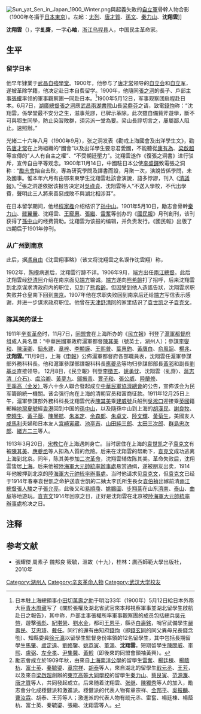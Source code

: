 [[File:Sun_yat_Sen_in_Japan_1900_Winter.png|thumb]]與起義失敗的[[自立軍|自立軍]]骨幹人物合影（1900年冬攝于[[日本|日本]][[东京|東京]]）。左起︰[[尢列|尢列]]、[[唐才質|唐才質]]、[[孫文|孫文]]、[[秦力山|秦力山]]、'''沈翔雲''']]

'''沈翔雲'''（{{bd|1888年||1914年|}}），字'''虬齋'''，一字'''心岫'''，[[浙江|浙江]][[乌程县|乌程县]]人，中国民主革命家。

==生平==
===留学日本===
他早年肄業于[[武昌|武昌]][[自強學堂|自強學堂]]。1900年，他参与了[[唐才常|唐才常]]领导的[[自立会|自立会]]和[[自立军|自立军]]，遂被革除学籍，他决定赴日本自费留学。1900年，他隨同[[張之洞|張之洞]]的長子、戶部主事[[張權|張權]]率领的軍事觀察團一同赴日本。<ref>日本駐上海總領事[[小田切萬壽之助|小田切萬壽之助]]于明治33年（1900年）5月12日給日本外務大臣[[青木周藏|青木周藏]]写了《關於張權及湖北省武官來本邦視察軍事並湖北留學生啟航赴日之報告》，其中称，戶部主事張權所率軍事觀察團的成员包括總兵[[吳元愷|吳元愷]]，遊擊[[張彪|張彪]]、[[紀堪榮|紀堪榮]]、[[劉水金|劉水金]]，都司[[王恩平|王恩平]]，縣丞[[白壽銘|白壽銘]]，哨官武備學生[[嚴壽民|嚴壽民]]、[[艾忠琦|艾忠琦]]、[[戴任|戴任]]。同行的還有由知府[[錢恂|錢恂]]（即[[錢玄同|錢玄同]]的同父異母兄長錢念劬）、知縣委員[[徐元瀛|徐元瀛]]以留學生監督身份率領的12名留學生，其中包括長期留學生[[馬肇|馬肇]]、[[盧定遠|盧定遠]]、[[劉修鑒|劉修鑒]]、[[姚恭寅|姚恭寅]]、[[董鴻|董鴻]]、'''沈翔雲'''，短期留學生[[陳問威|陳問威]]、[[李熙|李熙]]、[[盧弼|盧弼]]、[[左全孝|左全孝]]、[[尹集馨|尹集馨]]、[[黃興|黃軫]]（即後來的同盟會領袖黃興）。 </ref>1900年5月12日，军事观察团启程赴日本。6月7日，[[湖廣總督|湖廣總督]][[張之洞|張之洞]]應[[武昌|武昌]][[兩湖書院|兩湖書院]]山長[[梁鼎芬|梁鼎芬]]之请，致電[[錢恂|錢恂]]称：“沈翔雲，係學堂最不安分之生，滋事荒謬，已牌示革除。此次雖自備貲斧遊學，斷不可與鄂生同學，防止染習敗群，須另派一堂為要。梁山長諄切言之，屢屬鄙人阻止。速照辦。” 

光緒二十六年八月（1900年9月），张之洞发表《勸戒上海國會及出洋學生文》，勸告[[唐才常|唐才常]]在上海組織的“國會”以及出洋學生要忠君愛國，不能聽從[[康有為|康有為]]、[[梁啟超|梁啟超]]等宣傳的“人人有自主之權”、“不受朝廷壓力”。沈翔雲遂作《復張之洞書》进行驳斥，宣传自由平等观念。1900年11月14日，中國駐日本公使[[李盛鐸|李盛鐸]]致電張之洞称：“[[勵志會|勵志會]]始自去秋，專為研究學問及譯書而設，月聚一次，演說皆係學問，未及國事。惟本年六月有由鄂來東學生沈翔雲赴該會演說，語多悖謬，刊入《[[清議報|清議報]]》。”<ref>勵志會成立於1909年秋，由來自[[上海|上海]][[南洋公學|南洋公學]]的留學生[[雷奮|雷奮]]、[[楊廷棟|楊廷棟]]、[[楊蔭杭|楊蔭杭]]、[[富士英|富士英]]、[[秦毓鎏|秦毓鎏]]、[[章宗祥|章宗祥]]、[[胡泰|胡泰]]等人，來自湖北的留學生[[戢元丞|戢元丞]]、[[王芳|王芳]]，以及來自[[梁啟超|梁啟超]]創辦的[[東京高等大同學校|東京高等大同學校]]的留學生[[秦力山|秦力山]]、[[蔡艮寅|蔡艮寅]]、[[范源濂|范源濂]]、[[唐才質|唐才質]]等人，共同發起成立。后来随着沈翔雲、[[张继_(中华民国)|张继]]、[[陳獨秀|陳獨秀]]等人的加入，勵志會分化成穩健派和激進派。穩健派的代表人物有章宗祥、[[金邦平|金邦平]]、[[吳振麟|吳振麟]]、[[曹汝霖|曹汝霖]]、胡泰、王芳等人；激進派的代表人物有戢元丞、雷奮、楊廷棟、楊蔭杭、富士英、秦毓鎏、張繼、沈翔雲等人。 </ref>張之洞遂依据该报告决定对[[吳祿貞|吳祿貞]]、沈翔雲等人“不送入學校，不代出學費，聲明此三人將來善惡成敗不與湖北相涉耳”。

在日本留学期间，他经[[程家檉|程家檉]]介绍结识了[[孙中山|孙中山]]。1901年5月10日，勵志會骨幹[[秦力山|秦力山]]、[[戢翼翬|戢翼翬]]、沈翔雲、[[王寵惠|王寵惠]]、[[张继_(中华民国)|張繼]]、[[雷奮|雷奮]]等创办的《[[國民報|國民報]]》月刊創刊，该刊获得了[[孫中山|孫中山]]的经费贊助。沈翔雲为该报的编辑，并负责发行。《國民報》出版了四期后于1901年停刊。

===从广州到南京===
此后，据[[馮自由|馮自由]]《沈雲翔事略》（该文将沈翔雲之名误作沈雲翔）称，

{{引用|雲翔深感經濟壓迫之苦痛，遂南遊[[星洲|星洲]]，謁閩商[[邱菽園|邱菽園]]，力勸其拋棄保皇主義，皈依革命真理。菽園款之於《[[天南新報|天南新報]]》，久久無所表示。雲翔乃至[[香港|香港]]《[[中國日報_(香港)|中國日報]]》訪[[陳少白|陳少白]]。聞[[陶模|陶模]]時任[[两广总督|粵督]]，以素與陶子[[陶葆廉|葆廉（拙存）]]相善，爰至廣州督署謁之，葆廉待以殊禮，且引見乃父，凡遇新政興革事件，輒就之請益，故清末各督撫之政績，以陶模為比較優良，雲翔與有力焉。}}

1902年，[[陶模|陶模]]病逝后，沈翔雲行踪不详。1906年9月，[[端方|端方]]出任[[兩江總督|兩江總督]]。此后沈翔雲经[[舒清阿|舒清阿]]介绍在南京面见[[端方|端方]]输诚。[[端方|端方]]遂向[[熊希齡|熊希齡]]打了招呼，后来沈翔雲到北京谋求清政府内的职位，见到了[[熊希齡|熊希齡]]。但因受到他人造謠告狀，沈翔雲求职失败并仓皇南下回到[[南京|南京]]。1907年他在求职失败回到南京后还给[[端方|端方]]写信表示感谢，并进一步谋求政府职位。他曾在[[天津|天津]][[舒清阿|舒清阿]]的家里结识了[[袁世凯|袁世凯]]之子[[袁克文|袁克文]]。


===陈其美的谋士===
1911年[[辛亥革命|辛亥革命]]时，11月7日，[[同盟會|同盟會]]在上海所办的《[[民立報|民立報]]》刊登了[[滬軍都督府|滬軍都督府]]组成人員名單：“中華民國軍政府滬軍都督[[陳其美|陳其美]]（號英士，湖州人）；參謀[[李燮和|李燮和]]、[[陳漢卿|陳漢卿]]、[[鈕永建|鈕永建]]、[[章梓|章梓]]、[[李顯謨|李顯謨]]、[[王熙普|王熙普]]、[[葉惠鈞|葉惠鈞]]、[[黃膺白|黃膺白]]、[[俞風韶|俞風韶]]、[[楊兆|楊兆]]、'''沈翔雲'''。”11月9日，上海《[[申報|申報]]》公佈滬軍都督府各部職員表，沈翔雲任滬軍參謀部外務科科長。他和滬軍參謀部諜報科科長[[應夔丞|應夔丞]]等均归參謀部部長[[黃郛|黃郛]]和副長[[劉基炎|劉基炎]]直接领导。 12月8日，《民立報》刊登[[李徵五|李徵五]]、[[姚勇忱|姚勇忱]]、沈翔雲（虬齋）、[[蒋介石|蔣志清（介石）]]、[[虞洽卿|虞洽卿]]、[[黃夢九|黃夢九]]、[[鄔振青|鄔振青]]、[[賈子和|賈子和]]、[[張公威|張公威]]、[[陸蘭修|陸蘭修]]、[[王金发|王季高（金发）]]等六十余人聯合發起成立[[中華民軍協濟總會|中華民軍協濟總會]]的公告，宣佈该会为民军籌餉統一機關。该会强行向在上海的清朝官员和富商征款。1911年12月25日上午，滬軍參謀部外務科科長沈翔雲代表[[陳其美|陳其美]]乘[[建威號|建威號]]兵船到[[吳淞口|吳淞口]]迎接乘[[英國|英國]]籍郵輪[[地灣夏號|地灣夏號]]經[[香港|香港]]回到中国的[[孫中山|孫中山]]，以及隨孫中山到上海的[[胡漢民|胡漢民]]、[[謝良牧|謝良牧]]、[[李曉生|李曉生]]、[[黃子蔭|黃子蔭]]、[[陳琴航|陳琴航]]、[[朱本定|朱本定]]、[[余森郎|余森郎]]、[[朱卓文|朱卓文]]、[[陸文輝|陸文輝]]、[[黃菊生|黃菊生]]，美國友人[[咸馬利|咸馬利]]夫婦和日本友人[[宮崎寅藏|宮崎寅藏]]、[[池亭吉|池亭吉]]、[[山田純三郎|山田純三郎]]、[[太田三次郎|太田三次郎]]、[[群島忠次郎|群島忠次郎]]、[[緒方二三|緒方二三]]等人。 

1913年3月20日，[[宋教仁|宋教仁]]在上海遇刺身亡。当时居住在上海的[[袁世凯|袁世凯]]之子[[袁克文|袁克文]]有被[[陳其美|陳其美]]、[[應夔丞|應夔丞]]等人扣為人質的危險。后来在沈翔雲的帮助下，[[袁克文|袁克文]]成功逃离上海到北京。同年，陈其美参加[[二次革命|二次革命]]，沈翔雲辅佐陈其美。革命失败后，沈翔雲蛰居[[上海|上海]]。后来他被[[陸海軍大元帥統率辦事處|陸海軍大元帥統率辦事處]]悬赏通缉，遂被朋友出卖，1914年他被押到北京的[[陸海軍大元帥統率辦事處|陸海軍大元帥統率辦事處]]。当时他请求见[[袁克文|袁克文]]，但[[袁克文|袁克文]]已经于1914年春奉袁世凱之命护送袁世凱的二姨太李氏所生長女[[袁伯禎|袁伯禎]]出嫁前清[[兩江總督|兩江總督]][[張人駿|張人駿]]之子[[張允亮|張允亮]]，此後又和[[易順鼎|易順鼎]]、[[姚鵬圖|姚鵬圖]]、[[步翔棻|步翔棻]]在山东[[濟南|濟南]]、[[泰山|泰山]]、[[曲阜|曲阜]]等地遊玩。[[袁克文|袁克文]]1914年回京之日，正好是沈翔雲在北京被[[陸海軍大元帥統率辦事處|陸海軍大元帥統率辦事處]]枪决之日。

==注释==
{{reflist}}

==参考文献==
*張耀傑 周素子 魏邦良 筱毓，溫故（十九），桂林：廣西師範大學出版社，2010年

{{DEFAULTSORT:Shen沈}}
[[Category:湖州人|Category:湖州人]]
[[Category:辛亥革命人物|Category:辛亥革命人物]]
[[Category:武汉大学校友|Category:武汉大学校友]]